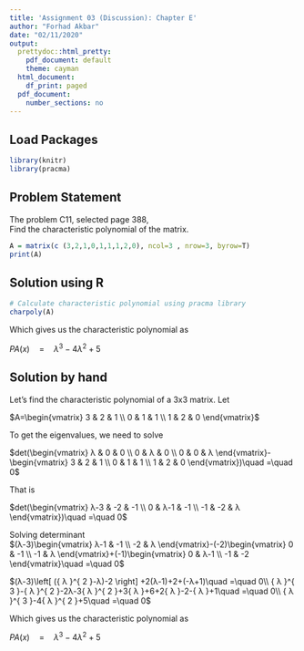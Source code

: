 ---
title: 'Assignment 03 (Discussion): Chapter E'
author: "Forhad Akbar"
date: "02/11/2020"
output:
  prettydoc::html_pretty:
    pdf_document: default
    theme: cayman
  html_document:
    df_print: paged
  pdf_document:
    number_sections: no
---

## **Load Packages**

```{r load-packages, warning = FALSE, message = FALSE}
library(knitr)
library(pracma)
```

## **Problem Statement**  
The problem C11, selected page 388,  
Find the characteristic polynomial of the matrix.

```{r matrix}
A = matrix(c (3,2,1,0,1,1,1,2,0), ncol=3 , nrow=3, byrow=T)
print(A)
```

## **Solution using R** 

```{r}
# Calculate characteristic polynomial using pracma library
charpoly(A)
```

Which gives us the characteristic polynomial as

${ PA(x)\quad =\quad λ }^{ 3 }-4{ λ }^{ 2 }+5$

## **Solution by hand**  

Let’s find the characteristic polynomial of a 3x3 matrix. Let

$A=\begin{vmatrix} 3 & 2 & 1 \\ 0 & 1 & 1 \\ 1 & 2 & 0 \end{vmatrix}$

To get the eigenvalues, we need to solve

$det(\begin{vmatrix} λ & 0 & 0 \\ 0 & λ & 0 \\ 0 & 0 & λ \end{vmatrix}-\begin{vmatrix} 3 & 2 & 1 \\ 0 & 1 & 1 \\ 1 & 2 & 0 \end{vmatrix})\quad =\quad 0$

That is

$det(\begin{vmatrix} λ-3 & -2 & -1 \\ 0 & λ-1 & -1 \\ -1 & -2 & λ \end{vmatrix})\quad =\quad 0$

Solving determinant  
$(λ-3)\begin{vmatrix} λ-1 & -1 \\ -2 & λ \end{vmatrix}-(-2)\begin{vmatrix} 0 & -1 \\ -1 & λ \end{vmatrix}+(-1)\begin{vmatrix} 0 & λ-1 \\ -1 & -2 \end{vmatrix}\quad =\quad 0$

$(λ-3)\left[ ({ λ }^{ 2 }-λ)-2 \right] +2(λ-1)+2+(-λ+1)\quad =\quad 0\\ { λ }^{ 3 }-{ λ }^{ 2 }-2λ-3{ λ }^{ 2 }+3{ λ }+6+2{ λ }-2-{ λ }+1\quad =\quad 0\\ { λ }^{ 3 }-4{ λ }^{ 2 }+5\quad =\quad 0$

Which gives us the characteristic polynomial as

${ PA(x)\quad =\quad λ }^{ 3 }-4{ λ }^{ 2 }+5$